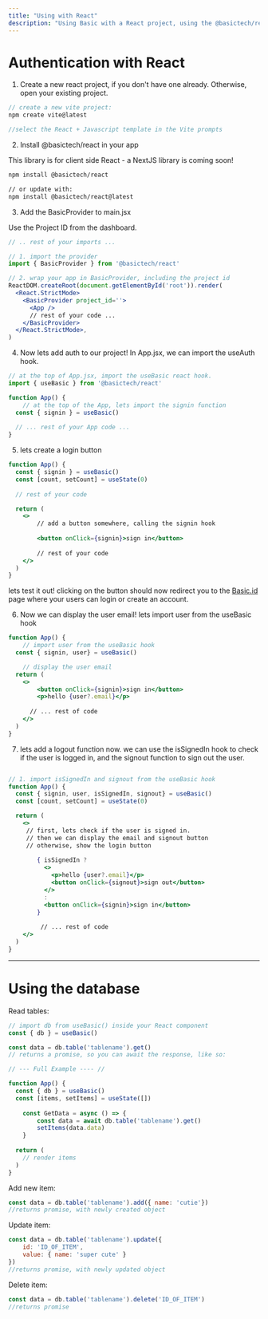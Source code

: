 ```yaml
---
title: "Using with React"
description: "Using Basic with a React project, using the @basictech/react package"
---
```

# Authentication with React

1. Create a new react project, if you don't have one already. Otherwise, open your existing project.
```jsx
// create a new vite project:
npm create vite@latest

//select the React + Javascript template in the Vite prompts
```


2. Install @basictech/react in your app

<Info> This library is for client side React - a NextJS library is coming soon! </Info>
```bash
npm install @basictech/react

// or update with: 
npm install @basictech/react@latest
```

3. Add the BasicProvider to main.jsx


<Info> Use the Project ID from the dashboard.</Info>
```jsx
// .. rest of your imports ...

// 1. import the provider
import { BasicProvider } from '@basictech/react'

// 2. wrap your app in BasicProvider, including the project id 
ReactDOM.createRoot(document.getElementById('root')).render(
  <React.StrictMode>
    <BasicProvider project_id=''>
      <App />
      // rest of your code ...
    </BasicProvider>
  </React.StrictMode>,
)
```

4. Now lets add auth to our project! In App.jsx, we can import the useAuth hook.

```jsx
// at the top of App.jsx, import the useBasic react hook.
import { useBasic } from '@basictech/react'

function App() {
	// at the top of the App, lets import the signin function
  const { signin } = useBasic()
  
  // ... rest of your App code ...
}
```

5. lets create a login button

```jsx
function App() {
  const { signin } = useBasic()
  const [count, setCount] = useState(0)
  
  // rest of your code

  return (
    <>
	    // add a button somewhere, calling the signin hook
	    
        <button onClick={signin}>sign in</button>
	    
	    // rest of your code 
    </>
  )
}
```

lets test it out! clicking on the button should now redirect you to the [Basic.id](http://Basic.id) page where your users can login or create an account. 

6. Now we can display the user email! lets import user from the useBasic hook

```jsx
function App() {
	// import user from the useBasic hook
  const { signin, user} = useBasic()

	// display the user email
  return (
    <>
        <button onClick={signin}>sign in</button>
        <p>hello {user?.email}</p>
      
      // ... rest of code
    </>
  )
}

```

7. lets add a logout function now. we can use the isSignedIn hook to check if the user is logged in, and the signout function to sign out the user.

```jsx

// 1. import isSignedIn and signout from the useBasic hook
function App() {
  const { signin, user, isSignedIn, signout} = useBasic()
  const [count, setCount] = useState(0)

  return (
    <>
     // first, lets check if the user is signed in.
     // then we can display the email and signout button
     // otherwise, show the login button
     
        { isSignedIn ? 
          <>
            <p>hello {user?.email}</p>
            <button onClick={signout}>sign out</button> 
          </>
          : 
          <button onClick={signin}>sign in</button>
        }
      
	     // ... rest of code
    </>
  )
}
```

---

# Using the database

Read tables: 

```jsx
// import db from useBasic() inside your React component
const { db } = useBasic()

const data = db.table('tablename').get()
// returns a promise, so you can await the response, like so: 

// --- Full Example ---- //

function App() {
  const { db } = useBasic()
  const [items, setItems] = useState([]) 
	
	const GetData = async () => { 
		const data = await db.table('tablename').get()
		setItems(data.data)
	}
	
  return (
    // render items
  )
}

```

Add new item:

```jsx
const data = db.table('tablename').add({ name: 'cutie'}) 
//returns promise, with newly created object
```

Update item: 

```jsx
const data = db.table('tablename').update({ 
	id: 'ID_OF_ITEM',
	value: { name: 'super cute' }
})
//returns promise, with newly updated object
```

Delete item: 

```jsx
const data = db.table('tablename').delete('ID_OF_ITEM')
//returns promise
```